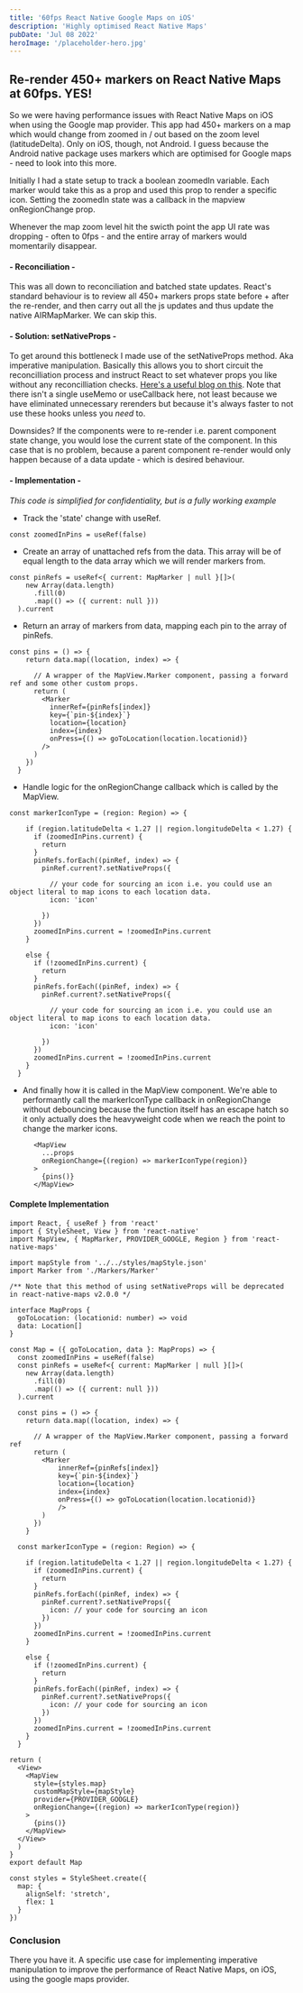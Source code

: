 ```yaml
---
title: '60fps React Native Google Maps on iOS'
description: 'Highly optimised React Native Maps'
pubDate: 'Jul 08 2022'
heroImage: '/placeholder-hero.jpg'
---
```



## Re-render 450+ markers on React Native Maps at 60fps. YES!
<VideoPlayer src='/videos/rnmaps_optimised.mov' />

So we were having performance issues with React Native Maps on iOS when using the Google map provider. This app had 450+ markers on a map which would change from zoomed in / out based on the zoom level (latitudeDelta). Only on iOS, though, not Android. I guess because the Android native package uses markers which are optimised for Google maps - need to look into this more.

Initially I had a state setup to track a boolean zoomedIn variable. Each marker would take this as a prop and used this prop to render a specific icon. Setting the zoomedIn state was a callback in the mapview onRegionChange prop.

Whenever the map zoom level hit the swicth point the app UI rate was dropping - often to 0fps - and the entire array of markers would momentarily disappear.

#### - Reconciliation -

This was all down to reconciliation and batched state updates. React's standard behaviour is to review all 450+ markers props state before + after the re-render, and then carry out all the js updates and thus update the native AIRMapMarker. We can skip this.

#### - Solution: setNativeProps -

To get around this bottleneck I made use of the setNativeProps method. Aka imperative manipulation. Basically this allows you to short circuit the reconcilliation process and instruct React to set whatever props you like without any reconcilliation checks. [Here's a useful blog on this](https://engineering.razorpay.com/getting-react-native-to-60-fps-with-imperative-manipulation-ccd4e85f5fef).
Note that there isn't a single useMemo or useCallback here, not least because we have eliminated unnecessary rerenders but because it's always faster to not use these hooks unless you _need_ to. 

Downsides? If the components were to re-render i.e. parent component state change, you would lose the current state of the component. In this case that is no problem, because a parent component re-render would only happen because of a data update - which is desired behaviour.

#### - Implementation -

_This code is simplified for confidentiality, but is a fully working example_

- Track the 'state' change with useRef.
```
const zoomedInPins = useRef(false)
```
- Create an array of unattached refs from the data. This array will be of equal length to the data array which we will render markers from.
```
const pinRefs = useRef<{ current: MapMarker | null }[]>(
    new Array(data.length)
      .fill(0)
      .map(() => ({ current: null }))
  ).current
```

- Return an array of markers from data, mapping each pin to the array of pinRefs.
```
const pins = () => {
    return data.map((location, index) => {

      // A wrapper of the MapView.Marker component, passing a forward ref and some other custom props.
      return (
        <Marker
          innerRef={pinRefs[index]}
          key={`pin-${index}`}
          location={location}
          index={index}
          onPress={() => goToLocation(location.locationid)}
        />
      )
    })
  }
```

- Handle logic for the onRegionChange callback which is called by the MapView.
```
const markerIconType = (region: Region) => {

    if (region.latitudeDelta < 1.27 || region.longitudeDelta < 1.27) {
      if (zoomedInPins.current) {
        return
      }
      pinRefs.forEach((pinRef, index) => {
        pinRef.current?.setNativeProps({

          // your code for sourcing an icon i.e. you could use an object literal to map icons to each location data.
          icon: 'icon'

        })
      })
      zoomedInPins.current = !zoomedInPins.current
    }

    else {
      if (!zoomedInPins.current) {
        return
      }
      pinRefs.forEach((pinRef, index) => {
        pinRef.current?.setNativeProps({

          // your code for sourcing an icon i.e. you could use an object literal to map icons to each location data.
          icon: 'icon'
          
        })
      })
      zoomedInPins.current = !zoomedInPins.current
    }
  }
  ```

- And finally how it is called in the MapView component. We're able to performantly call the markerIconType callback in onRegionChange without debouncing because the function itself has an escape hatch so it only actually does the heavyweight code when we reach the point to change the marker icons.
```
      <MapView
        ...props
        onRegionChange={(region) => markerIconType(region)}
      >
        {pins()}
      </MapView>
```

#### Complete Implementation

```
import React, { useRef } from 'react'
import { StyleSheet, View } from 'react-native'
import MapView, { MapMarker, PROVIDER_GOOGLE, Region } from 'react-native-maps'

import mapStyle from '../../styles/mapStyle.json'
import Marker from './Markers/Marker'

/** Note that this method of using setNativeProps will be deprecated in react-native-maps v2.0.0 */

interface MapProps {
  goToLocation: (locationid: number) => void
  data: Location[]
}

const Map = ({ goToLocation, data }: MapProps) => {
  const zoomedInPins = useRef(false)
  const pinRefs = useRef<{ current: MapMarker | null }[]>(
    new Array(data.length)
      .fill(0)
      .map(() => ({ current: null }))
  ).current

  const pins = () => {
    return data.map((location, index) => {

      // A wrapper of the MapView.Marker component, passing a forward ref
      return (
        <Marker
            innerRef={pinRefs[index]}
            key={`pin-${index}`}
            location={location}
            index={index}
            onPress={() => goToLocation(location.locationid)}
            />
        )
      })
    }

  const markerIconType = (region: Region) => {

    if (region.latitudeDelta < 1.27 || region.longitudeDelta < 1.27) {
      if (zoomedInPins.current) {
        return
      }
      pinRefs.forEach((pinRef, index) => {
        pinRef.current?.setNativeProps({
          icon: // your code for sourcing an icon
        })
      })
      zoomedInPins.current = !zoomedInPins.current
    }

    else {
      if (!zoomedInPins.current) {
        return
      }
      pinRefs.forEach((pinRef, index) => {
        pinRef.current?.setNativeProps({
          icon: // your code for sourcing an icon
        })
      })
      zoomedInPins.current = !zoomedInPins.current
    }
  }

return (
  <View>
    <MapView
      style={styles.map}
      customMapStyle={mapStyle}
      provider={PROVIDER_GOOGLE}
      onRegionChange={(region) => markerIconType(region)}
    >
      {pins()}
    </MapView>
  </View>
  )
}
export default Map

const styles = StyleSheet.create({
  map: {
    alignSelf: 'stretch',
    flex: 1
  }
})
```

### Conclusion

There you have it. A specific use case for implementing imperative manipulation to improve the performance of React Native Maps, on iOS, using the google maps provider.

